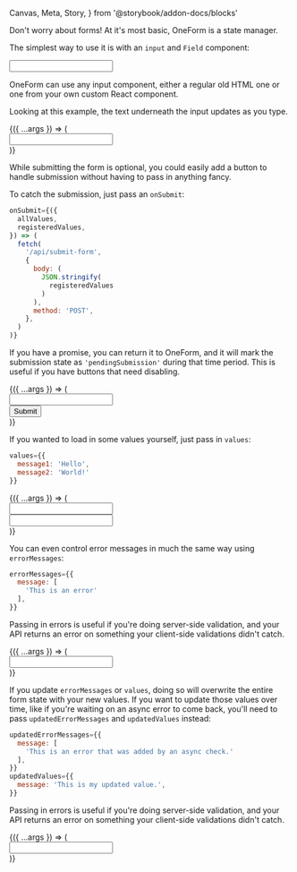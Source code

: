   Canvas,
  Meta,
  Story,
} from '@storybook/addon-docs/blocks'


<Meta
  component={OneForm}
  title="Examples/OneForm"
/>

Don't worry about forms! At it's most basic, OneForm is a state manager.

The simplest way to use it is with an `input` and `Field` component:

<Canvas>
<OneForm>
  <Field>
    <input name="message" />
  </Field>
</OneForm>
</Canvas>

OneForm can use any input component, either a regular old HTML one or one from your own custom React component.

Looking at this example, the text underneath the input updates as you type.

<Canvas>
<Story name="Basic">
{({
  ...args
}) => (
  <OneForm {...args}>
    <div>
      <Field>
        <input name="message" />
      </Field>
    </div>
    <div>
      <FieldValue name="message" />
    </div>
  </OneForm>
)}
</Story>
</Canvas>

While submitting the form is optional, you could easily add a button to handle submission without having to pass in anything fancy.

To catch the submission, just pass an `onSubmit`:
```js
onSubmit={({
  allValues,
  registeredValues,
}) => (
  fetch(
    '/api/submit-form',
    {
      body: (
        JSON.stringify(
          registeredValues
        )
      ),
      method: 'POST',
    },
  )
)}
```

If you have a promise, you can return it to OneForm, and it will mark the submission state as `'pendingSubmission'` during that time period. This is useful if you have buttons that need disabling.

<Canvas>
<Story name="Submit">
{({
  ...args
}) => (
  <OneForm {...args}>
    <div>
      <Field>
        <input name="message" />
      </Field>
    </div>
    <div>
      <button type="submit">
        Submit
      </button>
    </div>
  </OneForm>
)}
</Story>
</Canvas>

If you wanted to load in some values yourself, just pass in `values`:
```js
values={{
  message1: 'Hello',
  message2: 'World!'
}}
```

<Canvas>
<Story
  args={{
    values: {
      message1: 'Hello',
      message2: 'World!'
    },
  }}
  name="Controlled Values"
>
{({
  ...args
}) => (
  <OneForm {...args}>
    <div>
      <Field>
        <input name="message1" />
      </Field>
    </div>
    <div>
      <Field>
        <input name="message2" />
      </Field>
    </div>
  </OneForm>
)}
</Story>
</Canvas>

You can even control error messages in much the same way using `errorMessages`:
```js
errorMessages={{
  message: [
    'This is an error'
  ],
}}
```

Passing in errors is useful if you're doing server-side validation, and your API returns an error on something your client-side validations didn't catch.

<Canvas>
<Story
  args={{
    errorMessages: {
      message: ['This is an error.'],
    },
  }}
  name="Controlled Errors"
>
{({
  ...args
}) => (
  <OneForm {...args}>
    <div>
      <Field>
        <input name="message" />
      </Field>
    </div>
    <div>
      <FieldErrorMessage name="message" />
    </div>
  </OneForm>
)}
</Story>
</Canvas>

If you update `errorMessages` or `values`, doing so will overwrite the entire form state with your new values. If you want to update those values over time, like if you're waiting on an async error to come back, you'll need to pass `updatedErrorMessages` and `updatedValues` instead:
```js
updatedErrorMessages={{
  message: [
    'This is an error that was added by an async check.'
  ],
}}
updatedValues={{
  message: 'This is my updated value.',
}}
```

Passing in errors is useful if you're doing server-side validation, and your API returns an error on something your client-side validations didn't catch.

<Canvas>
<Story
  args={{
    updatedErrorMessages: {
      message: ['This is an error that was added by an async check.'],
    },
    updatedValues: {
      message: 'This is my updated value.',
    },
  }}
  name="Controlled Updates"
>
{({
  ...args
}) => (
  <OneForm {...args}>
    <div>
      <Field>
        <input name="message" />
      </Field>
    </div>
    <div>
      <FieldErrorMessage name="message" />
    </div>
  </OneForm>
)}
</Story>
</Canvas>
